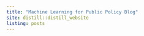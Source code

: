```yaml
---
title: "Machine Learning for Public Policy Blog"
site: distill::distill_website
listing: posts
---
```

